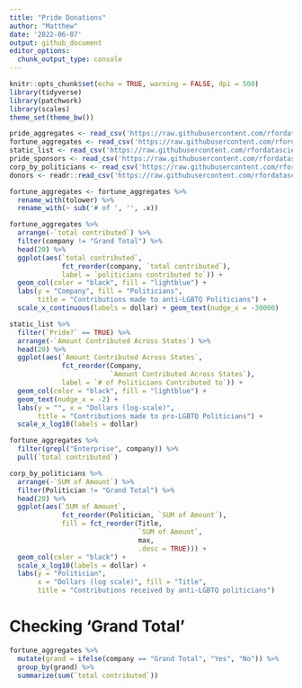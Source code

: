```yaml
---
title: "Pride Donations"
author: "Matthew"
date: '2022-06-07'
output: github_document
editor_options: 
  chunk_output_type: console
---
```


```r
knitr::opts_chunk$set(echo = TRUE, warning = FALSE, dpi = 500)
library(tidyverse)
library(patchwork)
library(scales)
theme_set(theme_bw())
```


```r
pride_aggregates <- read_csv('https://raw.githubusercontent.com/rfordatascience/tidytuesday/master/data/2022/2022-06-07/pride_aggregates.csv')
fortune_aggregates <- read_csv('https://raw.githubusercontent.com/rfordatascience/tidytuesday/master/data/2022/2022-06-07/fortune_aggregates.csv')
static_list <- read_csv('https://raw.githubusercontent.com/rfordatascience/tidytuesday/master/data/2022/2022-06-07/static_list.csv')
pride_sponsors <- read_csv('https://raw.githubusercontent.com/rfordatascience/tidytuesday/master/data/2022/2022-06-07/pride_sponsors.csv')
corp_by_politicians <- read_csv('https://raw.githubusercontent.com/rfordatascience/tidytuesday/master/data/2022/2022-06-07/corp_by_politician.csv')
donors <- readr::read_csv('https://raw.githubusercontent.com/rfordatascience/tidytuesday/master/data/2022/2022-06-07/donors.csv')
```




```r
fortune_aggregates <- fortune_aggregates %>% 
  rename_with(tolower) %>% 
  rename_with(~ sub('# of ', '', .x))

fortune_aggregates %>% 
  arrange(-`total contributed`) %>%
  filter(company != "Grand Total") %>% 
  head(20) %>% 
  ggplot(aes(`total contributed`, 
             fct_reorder(company, `total contributed`),
             label = `politicians contributed to`)) + 
  geom_col(color = "black", fill = "lightblue") + 
  labs(y = "Company", fill = "Politicians",
       title = "Contributions made to anti-LGBTQ Politicians") +
  scale_x_continuous(labels = dollar) + geom_text(nudge_x = -30000)
```


```r
static_list %>% 
  filter(`Pride?` == TRUE) %>% 
  arrange(-`Amount Contributed Across States`) %>% 
  head(20) %>% 
  ggplot(aes(`Amount Contributed Across States`, 
             fct_reorder(Company, 
                         `Amount Contributed Across States`),
             label = `# of Politicians Contributed to`)) +
  geom_col(color = "black", fill = "lightblue") + 
  geom_text(nudge_x = -2) + 
  labs(y = "", x = "Dollars (log-scale)",
       title = "Contributions made to pro-LGBTQ Politicians") +
  scale_x_log10(labels = dollar)
```



```r
fortune_aggregates %>% 
  filter(grepl("Enterprise", company)) %>% 
  pull(`total contributed`)

corp_by_politicians %>% 
  arrange(-`SUM of Amount`) %>%
  filter(Politician != "Grand Total") %>%
  head(20) %>% 
  ggplot(aes(`SUM of Amount`, 
             fct_reorder(Politician, `SUM of Amount`), 
             fill = fct_reorder(Title, 
                                `SUM of Amount`, 
                                max, 
                                .desc = TRUE))) + 
  geom_col(color = "black") +
  scale_x_log10(labels = dollar) + 
  labs(y = "Politician",
       x = "Dollars (log scale)", fill = "Title",
       title = "Contributions received by anti-LGBTQ politicians")
```


# Checking 'Grand Total'
```r
fortune_aggregates %>% 
  mutate(grand = ifelse(company == "Grand Total", "Yes", "No")) %>% 
  group_by(grand) %>% 
  summarize(sum(`total contributed`))
```





